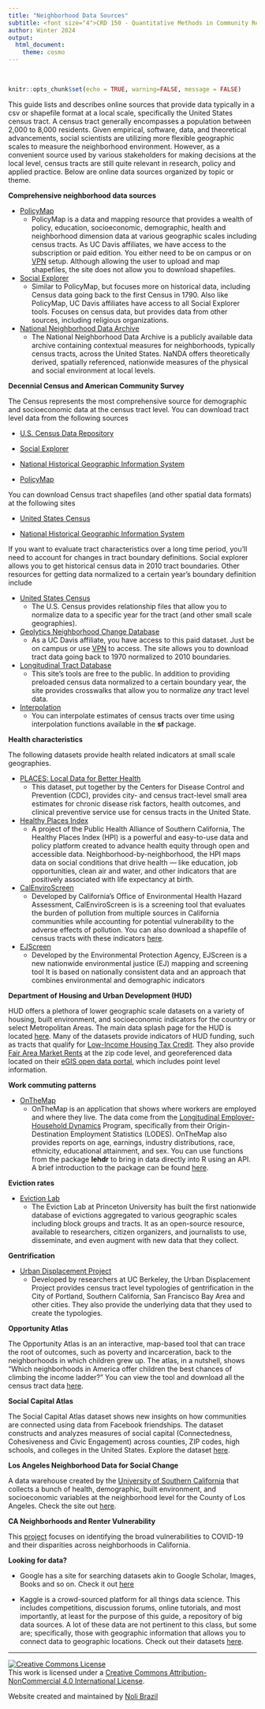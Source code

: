 ```yaml
---
title: "Neighborhood Data Sources"
subtitle: <font size="4">CRD 150 - Quantitative Methods in Community Research</font>
author: Winter 2024
output: 
  html_document:
    theme: cosmo
---
```



<style>
p.comment {
background-color: #DBDBDB;
padding: 10px;
border: 1px solid black;
margin-left: 25px;
border-radius: 5px;
font-style: normal;
}

h1.title {
  font-weight: bold;
  font-family: Arial;  
}

h2.title {
  font-family: Arial;  
}

</style>


<style type="text/css">
#TOC {
  font-size: 13px;
  font-family: Arial;
}
</style>


\

```r
knitr::opts_chunk$set(echo = TRUE, warning=FALSE, message = FALSE)
```



This guide lists and describes online sources that provide data typically in a csv or shapefile format at a local scale, specifically the United States census tract.  A census tract generally encompasses a population between 2,000 to 8,000 residents.  Given empirical, software, data, and theoretical advancements, social scientists are utilizing more flexible geographic scales to measure the neighborhood environment.  However, as a convenient source used by various stakeholders for making decisions at the local level, census tracts are still quite relevant in research, policy and applied practice.  Below are online data sources organized by topic or theme.


**Comprehensive neighborhood data sources**

* [PolicyMap](https://ucdavis.policymap.com/maps) 
    + PolicyMap is a data and mapping resource that provides a wealth of policy, education, socioeconomic, demographic, health and neighborhood dimension data at various geographic scales including census tracts.  As UC Davis affiliates, we have access to the subscription or paid edition. You either need to be on campus or on [VPN](https://www.library.ucdavis.edu/service/connect-from-off-campus/) setup.  Although allowing the user to upload and map shapefiles, the site does not allow you to download shapefiles.

* [Social Explorer](https://www.socialexplorer.com/)
    + Similar to PolicyMap, but focuses more on historical data, including Census data going back to the first Census in 1790. Also like PolicyMap, UC Davis affiliates have access to all Social Explorer tools. Focuses on census data, but provides data from other sources, including religious organizations.
    

* [National Neighborhood Data Archive](https://www.icpsr.umich.edu/web/ICPSR/series/1920)  
  + The National Neighborhood Data Archive is a publicly available data archive containing contextual measures for neighborhoods, typically census tracts, across the United States. NaNDA offers theoretically derived, spatially referenced, nationwide measures of the physical and social environment at local levels.    

**Decennial Census and American Community Survey**

The Census represents the most comprehensive source for demographic and socioeconomic data at the census tract level.  You can download tract level data from the following sources

* [U.S. Census Data Repository](https://data.census.gov/cedsci/)

* [Social Explorer](https://www.socialexplorer.com/)

* [National Historical Geographic Information System](https://www.nhgis.org/)

* [PolicyMap](https://ucdavis.policymap.com/maps) 

You can download Census tract shapefiles (and other spatial data formats) at the following sites

* [United States Census](https://www.census.gov/geographies/mapping-files/time-series/geo/carto-boundary-file.html)

* [National Historical Geographic Information System](https://www.nhgis.org/)

If you want to evaluate tract characteristics over a long time period, you'll need to account for changes in tract boundary definitions.  Social explorer allows you to get historical census data in 2010 tract boundaries.  Other resources for getting data normalized to a certain year's boundary definition include

* [United States Census](https://www.census.gov/geographies/reference-files/time-series/geo/relationship-files.html)
    + The U.S. Census provides relationship files that allow you to normalize data to a specific year for the tract (and other small scale geographies).
    
* [Geolytics Neighborhood Change Database](http://demographics.geolytics.com/ncdb2010/login.aspx)
    + As a UC Davis affiliate, you have access to this paid dataset.  Just be on campus or use [VPN](https://www.library.ucdavis.edu/service/connect-from-off-campus/) to access.  The site allows you to download tract data going back to 1970 normalized to 2010 boundaries.
    
* [Longitudinal Tract Database](https://s4.ad.brown.edu/projects/diversity/researcher/bridging.htm)
    + This site's tools are free to the public.  In addition to providing preloaded census data normalized to a certain boundary year, the site provides crosswalks that allow you to normalize *any* tract level data.
    
* [Interpolation](https://walker-data.com/census-r/spatial-analysis-with-us-census-data.html?q=interpolate#area-weighted-areal-interpolation)
    + You can interpolate estimates of census tracts over time using interpolation functions available in the **sf** package. 
    
**Health characteristics**

The following datasets provide health related indicators at small scale geographies.

* [PLACES: Local Data for Better Health](https://www.cdc.gov/places/index.html)
    + This dataset, put together by the Centers for Disease Control and Prevention (CDC), provides city- and census tract-level small area estimates for chronic disease risk factors, health outcomes, and clinical preventive service use for census tracts in the United State.
    
* [Healthy Places Index](https://www.healthyplacesindex.org/) 
  + A project of the Public Health Alliance of Southern California, The Healthy Places Index (HPI) is a powerful and easy-to-use data and policy platform created to advance health equity through open and accessible data. Neighborhood-by-neighborhood, the HPI maps data on social conditions that drive health — like education, job opportunities, clean air and water, and other indicators that are positively associated with life expectancy at birth. 

* [CalEnviroScreen](https://oehha.ca.gov/calenviroscreen/report/calenviroscreen-40)  
    + Developed by California's Office of Environmental Health Hazard Assessment, CalEnviroScreen is is a screening tool that evaluates the burden of pollution from multiple sources in California communities while accounting for potential vulnerability to the adverse effects of pollution.  You can also download a shapefile of census tracts with these indicators [here](https://oehha.ca.gov/calenviroscreen/maps-data/download-data).
  

* [EJScreen](https://www.epa.gov/ejscreen/download-ejscreen-data) 
  + Developed by the Environmental Protection Agency, EJScreen is a new nationwide environmental justice (EJ) mapping and screening tool It is based on nationally consistent data and an approach that combines environmental and demographic indicators 



**Department of Housing and Urban Development (HUD)**

HUD offers a plethora of lower geographic scale datasets on a variety of housing, built environment, and socioeconomic indicators for the country or select Metropolitan Areas.  The main data splash page for the HUD is located [here](https://www.huduser.gov/portal/pdrdatas_landing.html).  Many of the datasets provide indicators of HUD funding, such as tracts that qualify for [Low-Income Housing Tax Credit](https://www.huduser.gov/portal/datasets/qct.html).  They also provide [Fair Area Market Rents](https://www.huduser.gov/portal/datasets/fmr/smallarea/index.html) at the zip code level, and georeferenced data located on their [eGIS open data portal](https://hudgis-hud.opendata.arcgis.com/), which includes point level information.


**Work commuting patterns**

* [OnTheMap](https://onthemap.ces.census.gov/)
    + OnTheMap is an application that shows where workers are employed and where they live. The data come from the [Longitudinal Employer-Household Dynamics](https://lehd.ces.census.gov/) Program, specifically from their Origin-Destination Employment Statistics (LODES).  OnTheMap also provides reports on age, earnings, industry distributions, race, ethnicity, educational attainment, and sex.  You can use functions from the package **lehdr** to bring in data directly into R using an API.  A brief introduction to the package can be found [here](https://jamgreen.github.io/lehdr/articles/getting_started.html).



**Eviction rates**

* [Eviction Lab](https://evictionlab.org/)
    + The Eviction Lab at Princeton University has built the first nationwide database of evictions aggregated to various geographic scales including block groups and tracts. It as an open-source resource, available to researchers, citizen organizers, and journalists to use, disseminate, and even augment with new data that they collect.


**Gentrification**

* [Urban Displacement Project](http://www.urbandisplacement.org/)
    + Developed by researchers at UC Berkeley, the Urban Displacement Project provides census tract level typologies of gentrification in the City of Portland, Southern California, San Francisco Bay Area and other cities.  They also provide the underlying data that they used to create the typologies.
    
**Opportunity Atlas**

The Opportunity Atlas is an an interactive, map-based tool that can trace the root of outcomes, such as poverty and incarceration, back to the neighborhoods in which children grew up.  The atlas, in a nutshell, shows “Which neighborhoods in America offer children the best chances of climbing the income ladder?” You can view the tool and download all the census tract data [here](https://www.opportunityatlas.org/).

**Social Capital Atlas**

The Social Capital Atlas dataset shows new insights on how communities are connected using data from Facebook friendships. The dataset constructs and analyzes measures of social capital (Connectedness, Cohesiveness and Civic Engagement) across counties, ZIP codes, high schools, and colleges in the United States. Explore the dataset [here](https://www.socialcapital.org/).

**Los Angeles Neighborhood Data for Social Change**

A data warehouse created by the [University of Southern California](https://socialinnovation.usc.edu/) that collects a bunch of health, demographic, built environment, and socioeconomic variables at the neighborhood level for the County of Los Angeles.  Check the site out [here](https://la.myneighborhooddata.org/).

**CA Neighborhoods and Renter Vulnerability**

This [project](https://knowledge.luskin.ucla.edu/ca-renter-vulnerability/#top) focuses on identifying the broad vulnerabilities to COVID-19 and their disparities across neighborhoods in California.



**Looking for data?**

* Google has a site for searching datasets akin to Google Scholar, Images, Books and so on.  Check it out [here](https://toolbox.google.com/datasetsearch)

* Kaggle is a crowd-sourced platform for all things data science.  This includes competitions, discussion forums, online tutorials, and most importantly, at least for the purpose of this guide, a repository of big data sources.  A lot of these data are not pertinent to this class, but some are; specifically, those with geographic information that allows you to connect data to geographic locations. Check out their datasets [here](https://www.kaggle.com/datasets).



***

<a rel="license" href="http://creativecommons.org/licenses/by-nc/4.0/"><img alt="Creative Commons License" style="border-width:0" src="https://i.creativecommons.org/l/by-nc/4.0/88x31.png" /></a><br />This work is licensed under a <a rel="license" href="http://creativecommons.org/licenses/by-nc/4.0/">Creative Commons Attribution-NonCommercial 4.0 International License</a>.


Website created and maintained by [Noli Brazil](https://nbrazil.faculty.ucdavis.edu/)

